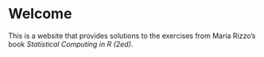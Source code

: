 # Welcome {.unnumbered}

This is a website that provides solutions to the exercises from Maria Rizzo's book _Statistical Computing in R (2ed)_.

